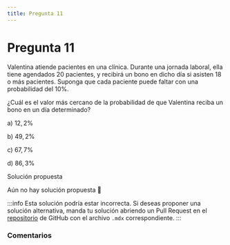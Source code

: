 ```yaml
---
title: Pregunta 11
---
```



# Pregunta 11

Valentina atiende pacientes en una clínica. Durante una jornada laboral, ella tiene agendados 20 pacientes, y recibirá un bono en dicho día si asisten 18 o más pacientes.
Suponga que cada paciente puede faltar con una probabilidad del $10 \%$.

¿Cuál es el valor más cercano de la probabilidad de que Valentina reciba un bono en un día determinado?

a) $12,2 \%$

b) $49,2 \%$

c) $67,7 \%$

d) $86,3 \%$

<MDXDetails>
<summary>Solución propuesta</summary>

Aún no hay solución propuesta 🥲

:::info 
Esta solución podría estar incorrecta. Si deseas proponer una solución alternativa, manda tu solución abriendo
un Pull Request en el [repositorio](https://github.com/crow-rojas/apuntes-fundamentals/pulls) de GitHub con el archivo
`.mdx` correspondiente. 
:::

</MDXDetails>

### Comentarios

<Disqus
  url="https://crow-rojas.github.io/apuntes-fundamentals/docs/mathematics/probability-and-statistics/exercises/2024-2/p11"
  identifier="mathematics/probability-and-statistics/exercises/2024-2/p11"
  title="2024-2 Probabilidades y Estadística - Pregunta 11"
/>

